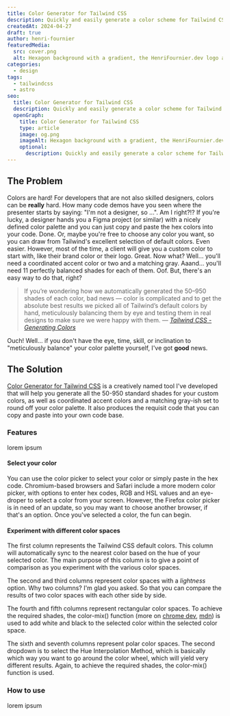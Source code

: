 ```yaml
---
title: Color Generator for Tailwind CSS
description: Quickly and easily generate a color scheme for Tailwind CSS, including all the standard shades from 50 to 950.
createdAt: 2024-04-27
draft: true
author: henri-fournier
featuredMedia:
  src: cover.png
  alt: Hexagon background with a gradient, the HenriFournier.dev logo and the title of the post
categories:
  - design
tags:
  - tailwindcss
  - astro
seo:
  title: Color Generator for Tailwind CSS
  description: Quickly and easily generate a color scheme for Tailwind CSS, including all the standard shades from 50 to 950.
  openGraph:
    title: Color Generator for Tailwind CSS
    type: article
    image: og.png
    imageAlt: Hexagon background with a gradient, the HenriFournier.dev logo and the title of the post
    optional:
      description: Quickly and easily generate a color scheme for Tailwind CSS, including all the standard shades from 50 to 950.
---
```


## The Problem

Colors are hard! For developers that are not also skilled designers, colors can be **really** hard. How many code demos have you seen where the presenter starts by saying: "I'm not a designer, so ...". Am I right?!? If you're lucky, a designer hands you a Figma project (or similar) with a nicely defined color palette and you can just copy and paste the hex colors into your code. Done. Or, maybe you're free to choose any color you want, so you can draw from Tailwind's excellent selection of default colors. Even easier. However, most of the time, a client will give you a custom color to start with, like their brand color or their logo. Great. Now what? Well... you'll need a coordinated accent color or two and a matching gray. Aaand... you'll need 11 perfectly balanced shades for each of them. Oof. But, there's an easy way to do that, right?

> If you’re wondering how we automatically generated the 50–950 shades of each color, bad news — color is complicated and to get the absolute best results we picked all of Tailwind’s default colors by hand, meticulously balancing them by eye and testing them in real designs to make sure we were happy with them.
> &mdash; <cite>[Tailwind CSS - Generating Colors](https://tailwindcss.com/docs/customizing-colors#generating-colors)</cite>

Ouch! Well... if you don't have the eye, time, skill, or inclination to "meticulously balance" your color palette yourself, I've got **good** news.

## The Solution

[Color Generator for Tailwind CSS](https://twcg-henrifournier-dev.netlify.app/) is a creatively named tool I've developed that will help you generate all the 50-950 standard shades for your custom colors, as well as coordinated accent colors and a matching gray-ish set to round off your color palette. It also produces the requisit code that you can copy and paste into your own code base.

### Features

lorem ipsum

#### Select your color

You can use the color picker to select your color or simply paste in the hex code. Chromium-based browsers and Safari include a more modern color picker, with options to enter hex codes, RGB and HSL values and an eye-droper to select a color from your screen. However, the Firefox color picker is in need of an update, so you may want to choose another browser, if that's an option. Once you've selected a color, the fun can begin.

#### Experiment with different color spaces

The first column represents the Tailwind CSS default colors. This column will automatically sync to the nearest color based on the hue of your selected color. The main purpose of this column is to give a point of comparison as you experiment with the various color spaces.

The second and third columns represent color spaces with a _lightness_ option. Why two columns? I'm glad you asked. So that you can compare the results of two color spaces with each other side by side.

The fourth and fifth columns represent rectangular color spaces. To achieve the required shades, the color-mix() function (more on [chrome dev](https://developer.chrome.com/docs/css-ui/css-color-mix), [mdn](https://developer.mozilla.org/en-US/docs/Web/CSS/color_value/color-mix)) is used to add white and black to the selected color within the selected color space.

The sixth and seventh columns represent polar color spaces. The second dropdown is to select the Hue Interpolation Method, which is basically which way you want to go around the color wheel, which will yield very different results. Again, to achieve the required shades, the color-mix() function is used.

### How to use

lorem ipsum
